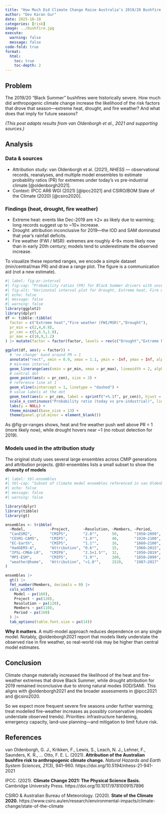 ```yaml
---
title: "How Much Did Climate Change Raise Australia’s 2019/20 Bushfire Risk?"
author: "Dev Karan Gur"
date: 2025-10-10
categories: [risk]
image: ../bushfire.jpg
execute:
  warning: false
  message: false
code-fold: true
format:
  html:
    toc: true
    toc-depth: 2
---
```


## Problem

The 2019/20 “Black Summer” bushfires were historically severe. How much did anthropogenic climate change increase the likelihood of the risk factors that drove that season—extreme heat, drought, and fire weather? And what does that imply for future seasons?

*(This post adapts results from van Oldenborgh et al., 2021 and supporting sources.)*

## Analysis

### Data & sources

- Attribution study: van Oldenborgh et al. (2021), *NHESS* — observational records, reanalyses, and multiple model ensembles to estimate probability ratios (PR) for extremes under today’s vs pre-industrial climate [@oldenborgh2021].  
- Context: IPCC AR6 WGI (2021) [@ipcc2021] and CSIRO/BOM State of the Climate (2020) [@csiro2020].

### Findings (heat, drought, fire weather)

- Extreme heat: events like Dec-2019 are ≥2× as likely due to warming; long records suggest up to ~10× increase.  
- Drought: attribution inconclusive for 2019—the IOD and SAM dominated that year’s rainfall deficits.  
- Fire weather (FWI / MSR): extremes are roughly 4–9× more likely now than in early 20th century; models tend to underestimate the observed increase.

To visualize these reported ranges, we encode a simple dataset (min/central/max PR) and draw a range plot. The figure is a communication aid (not a new estimate).



```r
#| label: fig-pr-interval
#| fig-cap: "Probability ratios (PR) for Black Summer drivers with uncertainty. The light band marks 'no clear change' around PR≈1; values to the right indicate higher likelihood in today's climate."
#| fig-alt: "Horizontal interval plot for Drought, Extreme heat, Fire weather showing min–max ranges, dots for central values, and a shaded band around PR=1."
#| echo: false
#| message: false
#| warning: false
library(ggplot2)
library(dplyr)
df <- tibble::tibble(
  factor = c("Extreme heat","Fire weather (FWI/MSR)","Drought"),
  pr_min = c(2,4,0.8),
  pr_cen = c(5,6.5,1.0),
  pr_max = c(10,9,1.2)
) |> mutate(factor = factor(factor, levels = rev(c("Drought","Extreme heat","Fire weather (FWI/MSR)"))))

ggplot(df, aes(y = factor)) +
  # 'no change' band around PR = 1
  annotate("rect", xmin = 0.9, xmax = 1.1, ymin = -Inf, ymax = Inf, alpha = 0.08) +
  # min–max interval
  geom_linerange(aes(xmin = pr_min, xmax = pr_max), linewidth = 2, alpha = 0.6) +
  # central dot
  geom_point(aes(x = pr_cen), size = 3) +
  # reference line at 1
  geom_vline(xintercept = 1, linetype = "dashed") +
  # value labels at the dot
  geom_text(aes(x = pr_cen, label = sprintf("×%.1f", pr_cen)), hjust = -0.2, size = 3.6) +
  scale_x_continuous("Probability ratio (today vs pre-industrial)", limits = c(0.5, 10.5), breaks = c(0.5,1,2,4,6,8,10)) +
  labs(y = NULL) +
  theme_minimal(base_size = 13) +
  theme(panel.grid.minor = element_blank())

```
As @fig-pr-ranges shows, heat and fire weather push well above PR = 1 (more likely now), while drought hovers near ~1 (no robust detection for 2019).

### Models used in the attribution study
The original study uses several large ensembles across CMIP generations and attribution projects. @tbl-ensembles lists a small subset to show the **diversity of models**

```r
#| label: tbl-ensembles
#| tbl-cap: "Subset of climate model ensembles referenced in van Oldenborgh et al. (2021), illustrating diversity across projects and ensemble sizes."
#| echo: false
#| message: false
#| warning: false

library(dplyr)
library(tibble)
library(gt) 

ensembles <- tribble(
  ~Model,           ~Project,      ~Resolution, ~Members, ~Period,
  "CanESM2",        "CMIP5",       "2.8°",      50,       "1950–2099",
  "CESM1-CAM5",     "CMIP5",       "1.0°",      40,       "1920–2100",
  "EC-Earth",       "CMIP5",       "1.1°",      16,       "1860–2100",
  "HadGEM3-A",      "Attribution", "0.6°",      15,       "1960–2015",
  "IPSL-CM6A-LR",   "CMIP6",       "2.5×1.5°",  32,       "1950–2019",
  "MPI-ESM",        "CMIP5",       "1.9°",      100,      "1850–2099",
  "weather@home",   "Attribution", "≈1.8°",     1520,     "1987–2017"
)

ensembles |>
  gt() |>
  fmt_number(Members, decimals = 0) |>
  cols_width(
    Model ~ px(160),
    Project ~ px(120),
    Resolution ~ px(120),
    Members ~ px(110),
    Period ~ px(160)
  ) |>
  tab_options(table.font.size = px(14))
```
**Why it matters**. A multi-model approach reduces dependence on any single model. Notably, @oldenborgh2021 report that models likely understate the observed rise in fire weather, so real-world risk may be higher than central model estimates.

## Conclusion

Climate change materially increased the likelihood of the heat and fire-weather extremes that drove Black Summer, while drought attribution for 2019 remained inconclusive due to strong natural modes (IOD/SAM). This aligns with @oldenborgh2021 and the broader assessments in @ipcc2021 and @csiro2020.

So we expect more frequent severe fire seasons under further warming; treat modelled fire-weather increases as possibly conservative (models understate observed trends). Priorities: infrastructure hardening, emergency capacity, land-use planning—and mitigation to limit future risk.

## References

van Oldenborgh, G. J., Krikken, F., Lewis, S., Leach, N. J., Lehner, F., Saunders, K. R., … Otto, F. E. L. (2021).
**Attribution of the Australian bushfire risk to anthropogenic climate change.**
*Natural Hazards and Earth System Sciences, 21*(3), 941–960. https://doi.org/10.5194/nhess-21-941-2021

IPCC. (2021).
**Climate Change 2021: The Physical Science Basis.**
Cambridge University Press. https://doi.org/10.1017/9781009157896

CSIRO & Australian Bureau of Meteorology. (2020).
**State of the Climate 2020.**
https://www.csiro.au/en/research/environmental-impacts/climate-change/state-of-the-climate

